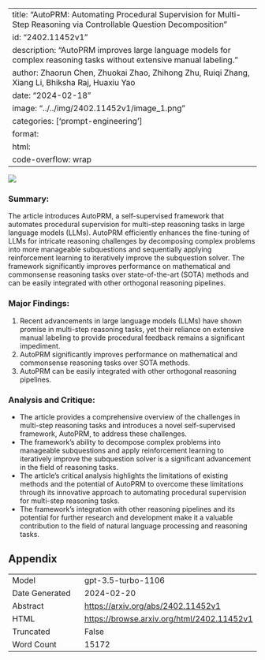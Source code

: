 
---
title: "AutoPRM: Automating Procedural Supervision for Multi-Step Reasoning via Controllable Question Decomposition"
id: "2402.11452v1"
description: "AutoPRM improves large language models for complex reasoning tasks without extensive manual labeling."
author: Zhaorun Chen, Zhuokai Zhao, Zhihong Zhu, Ruiqi Zhang, Xiang Li, Bhiksha Raj, Huaxiu Yao
date: "2024-02-18"
image: "../../img/2402.11452v1/image_1.png"
categories: ['prompt-engineering']
format:
  html:
    code-overflow: wrap
---

![](../../img/2402.11452v1/image_1.png)

### **Summary:**
The article introduces AutoPRM, a self-supervised framework that automates procedural supervision for multi-step reasoning tasks in large language models (LLMs). AutoPRM efficiently enhances the fine-tuning of LLMs for intricate reasoning challenges by decomposing complex problems into more manageable subquestions and sequentially applying reinforcement learning to iteratively improve the subquestion solver. The framework significantly improves performance on mathematical and commonsense reasoning tasks over state-of-the-art (SOTA) methods and can be easily integrated with other orthogonal reasoning pipelines.

### Major Findings:
1. Recent advancements in large language models (LLMs) have shown promise in multi-step reasoning tasks, yet their reliance on extensive manual labeling to provide procedural feedback remains a significant impediment.
2. AutoPRM significantly improves performance on mathematical and commonsense reasoning tasks over SOTA methods.
3. AutoPRM can be easily integrated with other orthogonal reasoning pipelines.

### Analysis and Critique:
- The article provides a comprehensive overview of the challenges in multi-step reasoning tasks and introduces a novel self-supervised framework, AutoPRM, to address these challenges.
- The framework's ability to decompose complex problems into manageable subquestions and apply reinforcement learning to iteratively improve the subquestion solver is a significant advancement in the field of reasoning tasks.
- The article's critical analysis highlights the limitations of existing methods and the potential of AutoPRM to overcome these limitations through its innovative approach to automating procedural supervision for multi-step reasoning tasks.
- The framework's integration with other reasoning pipelines and its potential for further research and development make it a valuable contribution to the field of natural language processing and reasoning tasks.

## Appendix

|          |          |
|----------|----------|
| Model     | gpt-3.5-turbo-1106       |
| Date Generated     | 2024-02-20       |
| Abstract | [https://arxiv.org/abs/2402.11452v1](https://arxiv.org/abs/2402.11452v1)        |
| HTML     | [https://browse.arxiv.org/html/2402.11452v1](https://browse.arxiv.org/html/2402.11452v1)       |
| Truncated       | False       |
| Word Count       | 15172       |